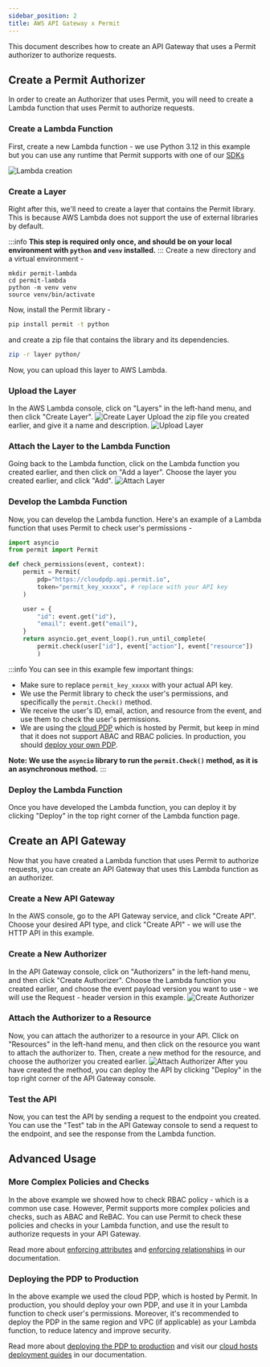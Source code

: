 ```yaml
---
sidebar_position: 2
title: AWS API Gateway x Permit
---
```


<p className="intro-paragraph">This document describes how to create an API Gateway that uses a Permit authorizer to authorize requests. </p>

## Create a Permit Authorizer
In order to create an Authorizer that uses Permit, you will need to create a Lambda function that uses Permit to authorize requests.

### Create a Lambda Function
First, create a new Lambda function - we use Python 3.12 in this example but you can use any runtime that Permit supports with one
of our [SDKs](/sdk/sdks-overview)

![Lambda creation](/img/integrations/aws/aws-1.png)

### Create a Layer
Right after this, we'll need to create a layer that contains the Permit library. This is because AWS Lambda does not support
the use of external libraries by default.

:::info
**This step is required only once, and should be on your local environment with `python` and `venv` installed.**
:::
Create a new directory and a virtual environment -
```
mkdir permit-lambda
cd permit-lambda
python -m venv venv
source venv/bin/activate
```
Now, install the Permit library -

```bash
pip install permit -t python
```

and create a zip file that contains the library and its dependencies.
```bash
zip -r layer python/
```
Now, you can upload this layer to AWS Lambda.

### Upload the Layer
In the AWS Lambda console, click on "Layers" in the left-hand menu, and then click "Create Layer".
![Create Layer](/img/integrations/aws/aws-2.png)
Upload the zip file you created earlier, and give it a name and description.
![Upload Layer](/img/integrations/aws/aws-3.png)

### Attach the Layer to the Lambda Function
Going back to the Lambda function, click on the Lambda function you created earlier, and then click on "Add a layer".
Choose the layer you created earlier, and click "Add".
![Attach Layer](/img/integrations/aws/aws-4.png)

### Develop the Lambda Function
Now, you can develop the Lambda function. Here's an example of a Lambda function that uses Permit to check user's permissions -
```python
import asyncio
from permit import Permit

def check_permissions(event, context):
    permit = Permit(
        pdp="https://cloudpdp.api.permit.io",
        token="permit_key_xxxxx", # replace with your API key
    )

    user = {
        "id": event.get("id"),
        "email": event.get("email"),
    }
    return asyncio.get_event_loop().run_until_complete(
        permit.check(user["id"], event["action"], event["resource"])
        )
```
:::info
You can see in this example few important things:
- Make sure to replace `permit_key_xxxxx` with your actual API key.
- We use the Permit library to check the user's permissions, and specifically the `permit.Check()` method.
- We receive the user's ID, email, action, and resource from the event, and use them to check the user's permissions.
- We are using the [cloud PDP](/concepts/pdp/overview#managed-cloud-pdp) which is hosted by Permit, but keep in mind that it does not support ABAC and RBAC policies. In production, you should [deploy your own PDP](/how-to/deploy/deploy-to-production).

**Note: We use the `asyncio` library to run the `permit.Check()` method, as it is an asynchronous method.**
:::
### Deploy the Lambda Function
Once you have developed the Lambda function, you can deploy it by clicking "Deploy" in the top right corner of the Lambda function page.


## Create an API Gateway
Now that you have created a Lambda function that uses Permit to authorize requests, you can create an API Gateway that uses this Lambda function as an authorizer.

### Create a New API Gateway
In the AWS console, go to the API Gateway service, and click "Create API".
Choose your desired API type, and click "Create API" - we will use the HTTP API in this example.

### Create a New Authorizer
In the API Gateway console, click on "Authorizers" in the left-hand menu, and then click "Create Authorizer".
Choose the Lambda function you created earlier, and choose the event payload version you want to use - we will use the Request - header version in this example.
![Create Authorizer](/img/integrations/aws/aws-5.png)

### Attach the Authorizer to a Resource
Now, you can attach the authorizer to a resource in your API. Click on "Resources" in the left-hand menu, and then click on the resource you want to attach the authorizer to.
Then, create a new method for the resource, and choose the authorizer you created earlier.
![Attach Authorizer](/img/integrations/aws/aws-6.png)
After you have created the method, you can deploy the API by clicking "Deploy" in the top right corner of the API Gateway console.

### Test the API
Now, you can test the API by sending a request to the endpoint you created. You can use the "Test" tab in the API Gateway console to send a request to the endpoint, and see the response from the Lambda function.


## Advanced Usage
### More Complex Policies and Checks
In the above example we showed how to check RBAC policy - which is a common use case.
However, Permit supports more complex policies and checks, such as ABAC and ReBAC.
You can use Permit to check these policies and checks in your Lambda function, and use the result to authorize requests in your API Gateway.

Read more about [enforcing attributes](/how-to/enforce-permissions/check#attributes) and [enforcing relationships](/how-to/enforce-permissions/check#relationships) in our documentation.

### Deploying the PDP to Production
In the above example we used the cloud PDP, which is hosted by Permit.
In production, you should deploy your own PDP, and use it in your Lambda function to check user's permissions.
Moreover, it's recommended to deploy the PDP in the same region and VPC (if applicable) as your Lambda function, to reduce latency and improve security.

Read more about [deploying the PDP to production](/how-to/deploy/deploy-to-production) and visit our [cloud hosts deployment guides](/category/cloud-hosts) in our documentation.
